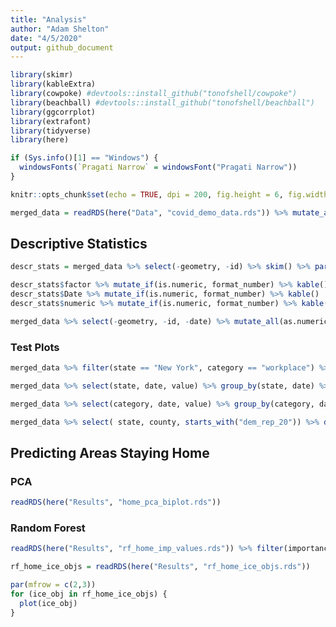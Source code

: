 ```yaml
---
title: "Analysis"
author: "Adam Shelton"
date: "4/5/2020"
output: github_document
---
```


```r
library(skimr)
library(kableExtra)
library(cowpoke) #devtools::install_github("tonofshell/cowpoke")
library(beachball) #devtools::install_github("tonofshell/beachball")
library(ggcorrplot)
library(extrafont)
library(tidyverse)
library(here)

if (Sys.info()[1] == "Windows") {
  windowsFonts(`Pragati Narrow` = windowsFont("Pragati Narrow"))
}

knitr::opts_chunk$set(echo = TRUE, dpi = 200, fig.height = 6, fig.width = 9, cache = TRUE)

merged_data = readRDS(here("Data", "covid_demo_data.rds")) %>% mutate_at(vars("family_density", "hu_density", "land_area", "pop_density"), as.numeric) %>% mutate_if(is.character, factor) %>% mutate(days_passed = as.numeric(days_passed)) %>% mutate(dem_rep_2000 = democrat_2000 - republican_2000, dem_rep_2004 = democrat_2004 - republican_2004, dem_rep_2008 = democrat_2008 - republican_2008, dem_rep_2012 = democrat_2012 - republican_2012, dem_rep_2016 = democrat_2016 - republican_2016) %>% select(-starts_with("democrat"), -starts_with("republican"), -pop_native_born)
```

## Descriptive Statistics
```r
descr_stats = merged_data %>% select(-geometry, -id) %>% skim() %>% partition()

descr_stats$factor %>% mutate_if(is.numeric, format_number) %>% kable()
descr_stats$Date %>% mutate_if(is.numeric, format_number) %>% kable()
descr_stats$numeric %>% mutate_if(is.numeric, format_number) %>% kable()
```

```r
merged_data %>% select(-geometry, -id, -date) %>% mutate_all(as.numeric) %>% {ggcorrplot(cor(., use = "pairwise.complete.obs"), p.mat = cor_pmat(., use = "pairwise.complete.obs"), hc.order = TRUE, insig = "pch", lab = FALSE, colors = color_pal(3, "segmented"))} + theme_day(base_family = "Pragati Narrow", base_size = 18) + theme(axis.text.x = element_text(angle = 45, hjust = 1), axis.title = element_blank()) + labs(title = "Correlation Matrix", subtitle = "Correlations with X's are not statistically significant")
```

### Test Plots
```r
merged_data %>% filter(state == "New York", category == "workplace") %>% ggplot(aes(x = date, y = value, color = county)) + geom_line() + scale_color_manual(values = color_pal(47)) + theme_day(base_family = "Pragati Narrow", base_size = 18) + theme(legend.position = "none") + labs(title = "Decrease in Workplace Mobility Among New York Counties", subtitle = "Due to COVID-19 outbreak in the US", x = "Date", y = "Mobility Index")
```
```r
merged_data %>% select(state, date, value) %>% group_by(state, date) %>% summarise(value = mean(value)) %>% ggplot(aes(x = date, y = value, color = state)) + geom_line() + scale_color_manual(values = color_pal(51)) + theme_day(base_family = "Pragati Narrow", base_size = 18) + theme(legend.position = "none") + labs(title = "Decrease in Mobility by State", subtitle = "Due to COVID-19 outbreak in the US", x = "Date", y = "Mobility Index")
```

```r
merged_data %>% select(category, date, value) %>% group_by(category, date) %>% summarise(value = mean(value)) %>% ggplot(aes(x = date, y = value, color = category)) + geom_line(size = 1.5) + scale_color_manual(values = color_pal(6)) + theme_day(base_family = "Pragati Narrow", base_size = 18) + labs(title = "Changes in Mobility by Category", subtitle = "Due to COVID-19 outbreak in the US", x = "Date", y = "Mobility Index")
```

```r
merged_data %>% select( state, county, starts_with("dem_rep_20")) %>% distinct() %>% pivot_longer(starts_with("dem_rep_20")) %>% mutate(year = factor(str_sub(name, -4), ordered = TRUE), name = NULL) %>% ggplot(aes(x = value, color = year)) + geom_density(size = 1.5) + scale_color_manual(values = color_pal(5, "continuous")) + theme_day(base_family = "Pragati Narrow", base_size = 18) + labs(title = "Distributions of County Political Party Proportions", subtitle = "Greater positive values mean a higher proportion of Democratic votes", color = "Year", x = "Presidential Party Vote Difference", y = "Density")
```

## Predicting Areas Staying Home

### PCA
```r
readRDS(here("Results", "home_pca_biplot.rds"))
```

### Random Forest
```r
readRDS(here("Results", "rf_home_imp_values.rds")) %>% filter(importance > 0) %>% mutate_if(is.numeric, format_number) %>% kable()
```

```r
rf_home_ice_objs = readRDS(here("Results", "rf_home_ice_objs.rds"))

par(mfrow = c(2,3))
for (ice_obj in rf_home_ice_objs) {
  plot(ice_obj)
}
```


